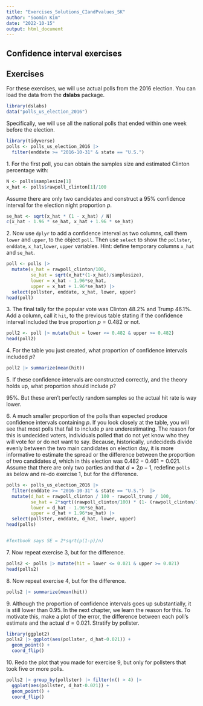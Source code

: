 ```yaml
---
title: "Exercises_Solutions_CIandPvalues_SK"
author: "Soomin Kim"
date: "2022-10-15"
output: html_document
---
```


## Confidence interval exercises


## Exercises 

For these exercises, we will use actual polls from the 2016 election. You can load the data from the __dslabs__ package.

```r
library(dslabs)
data("polls_us_election_2016")
```

Specifically, we will use all the national polls that ended within one week before the election.

```r
library(tidyverse)
polls <- polls_us_election_2016 |> 
  filter(enddate >= "2016-10-31" & state == "U.S.") 
```

1\. For the first poll, you can obtain the samples size and estimated Clinton percentage with:
  
```r
N <- polls$samplesize[1]
x_hat <- polls$rawpoll_clinton[1]/100
```

Assume there are only two candidates and construct a 95% confidence interval for the election night proportion $p$. 
```r
se_hat <- sqrt(x_hat * (1 - x_hat) / N)
c(x_hat - 1.96 * se_hat, x_hat + 1.96 * se_hat)
```


2\. Now use `dplyr` to add a confidence interval as two columns, call them `lower` and `upper`, to the object `poll`. Then use `select` to show the `pollster`, `enddate`, `x_hat`,`lower`, `upper` variables. Hint: define temporary columns `x_hat` and `se_hat`. 

```r
poll <- polls |>
  mutate(x_hat = rawpoll_clinton/100,
         se_hat = sqrt(x_hat*(1-x_hat)/samplesize),
         lower = x_hat - 1.96*se_hat,
         upper = x_hat + 1.96*se_hat) |>
  select(pollster, enddate, x_hat, lower, upper)
head(poll)
```


3\. The final tally for the popular vote was Clinton 48.2%	and Trump 46.1%. Add a column, call it `hit`, to the previous table stating if the confidence interval included the true proportion $p=0.482$ or not. 
```r
poll2 <- poll |> mutate(hit = lower <= 0.482 & upper >= 0.482)
head(poll2)
```


4\. For the table you just created, what proportion of confidence intervals included $p$?
```r
poll2 |> summarize(mean(hit))
```
  
  
5\. If these confidence intervals are constructed correctly, and the theory holds up, what proportion should include $p$? 

95%. But these aren't perfectly random samples so the actual hit rate is way lower.
  
  
6\. A much smaller proportion of the polls than expected produce confidence intervals containing $p$. If you look closely at the table, you will see that most polls that fail to include $p$ are underestimating. The reason for this is undecided voters, individuals polled that do not yet know who they will vote for or do not want to say. 
Because, historically, undecideds divide evenly between the two main candidates on election day, it is more informative to estimate the spread or the difference between the proportion of two candidates $d$, which in this election was $0. 482 - 0.461 = 0.021$. 
Assume that there are only two parties and that $d = 2p - 1$, redefine `polls` as below and
re-do exercise 1, but for the difference.

```r
polls <- polls_us_election_2016 |> 
  filter(enddate >= "2016-10-31" & state == "U.S.")  |>
  mutate(d_hat = rawpoll_clinton / 100 - rawpoll_trump / 100,
         se_hat = 2*sqrt((rawpoll_clinton/100) * (1- (rawpoll_clinton/100)) / samplesize), 
         lower = d_hat - 1.96*se_hat,
         upper = d_hat + 1.96*se_hat) |>
  select(pollster, enddate, d_hat, lower, upper)
head(polls)


#Textbook says SE = 2*sqrt(p(1-p)/n)

```

7\. Now repeat exercise 3, but for the difference.

```r
polls2 <- polls |> mutate(hit = lower <= 0.021 & upper >= 0.021)
head(polls2)
```


8\. Now repeat exercise 4, but for the difference.

```r
polls2 |> summarize(mean(hit))
```


9\. Although the proportion of confidence intervals goes up substantially, it is still lower than 0.95. In the next chapter, we learn the reason for this. To motivate this, make a plot of the error, the difference between each poll's estimate and the actual $d=0.021$. Stratify by pollster.

```r
library(ggplot2)
polls2 |> ggplot(aes(pollster, d_hat-0.021)) +
  geom_point() + 
  coord_flip()
```


10\. Redo the plot that you made for exercise 9, but only for pollsters that took five or more polls.

```r
polls2 |> group_by(pollster) |> filter(n() > 4) |>
  ggplot(aes(pollster, d_hat-0.021)) + 
  geom_point() + 
  coord_flip()
```


